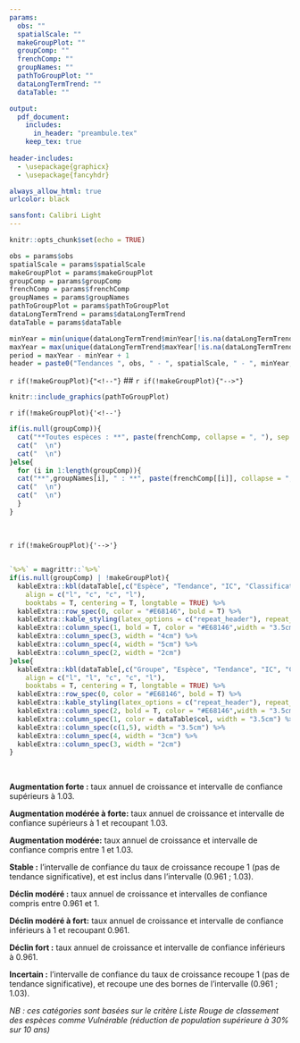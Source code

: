 ```yaml
---
params:
  obs: ""
  spatialScale: ""
  makeGroupPlot: ""
  groupComp: ""
  frenchComp: ""
  groupNames: ""
  pathToGroupPlot: ""
  dataLongTermTrend: ""
  dataTable: ""

output: 
  pdf_document:
    includes:
      in_header: "preambule.tex"
    keep_tex: true
    
header-includes:
  - \usepackage{graphicx}
  - \usepackage{fancyhdr}

always_allow_html: true
urlcolor: black

sansfont: Calibri Light
---
```


```r
knitr::opts_chunk$set(echo = TRUE)
```

```r
obs = params$obs
spatialScale = params$spatialScale
makeGroupPlot = params$makeGroupPlot
groupComp = params$groupComp 
frenchComp = params$frenchComp
groupNames = params$groupNames 
pathToGroupPlot = params$pathToGroupPlot 
dataLongTermTrend = params$dataLongTermTrend
dataTable = params$dataTable

```

```r
minYear = min(unique(dataLongTermTrend$minYear[!is.na(dataLongTermTrend$minYear)]))
maxYear = max(unique(dataLongTermTrend$maxYear[!is.na(dataLongTermTrend$maxYear)]))
period = maxYear - minYear + 1
header = paste0("Tendances ", obs, " - ", spatialScale, " - ", minYear, "/", maxYear)
```

```{=tex}
\pagestyle{fancy}
\renewcommand{\headrulewidth}{0pt}
\fancyhead[L]{\large\textcolor{gray}{{\itshape `r header`}}}
\fancyhead[R]{}
\fancyhead[C]{}
```

`r if(!makeGroupPlot){"<!--"}`
## \textcolor{myorange}{Tendances par groupe}
`r if(!makeGroupPlot){"-->"}`

```r
knitr::include_graphics(pathToGroupPlot)

```

`r if(!makeGroupPlot){'<!--'}`


:::: {.OrangeGroupBox data-latex=""}

```r
if(is.null(groupComp)){
  cat("**Toutes espèces : **", paste(frenchComp, collapse = ", "), sep = "")
  cat("  \n")
  cat("  \n")
}else{
  for (i in 1:length(groupComp)){
  cat("**",groupNames[i], " : **", paste(frenchComp[[i]], collapse = ", "), sep = "")
  cat("  \n")
  cat("  \n")
  }
}

```
::::
__\textcolor{myorange}{}__ _\textcolor{myorange}{Les espèces dont l'occurrence annuelle est trop faible (médiane inférieure à 12) pour que la tendance calculée soit fiable sont notées dans le tableau ci-dessous avec une astérisque. Ces dernières, ainsi que les espèces dont les variations annuelles sont incertaines sont retirées des listes de spécialistes pour le calcul des tendances}_ \

\newpage
`r if(!makeGroupPlot){'-->'}`

## \textcolor{myorange}{Tendances sur `r period` ans par espèce}


```r
`%>%` = magrittr::`%>%`
if(is.null(groupComp) | !makeGroupPlot){
  kableExtra::kbl(dataTable[,c("Espèce", "Tendance", "IC", "Classification")], 
    align = c("l", "c", "c", "l"), 
    booktabs = T, centering = T, longtable = TRUE) %>%
  kableExtra::row_spec(0, color = "#E68146", bold = T) %>%
  kableExtra::kable_styling(latex_options = c("repeat_header"), repeat_header_text = "") %>%
  kableExtra::column_spec(1, bold = T, color = "#E68146",width = "3.5cm") %>%
  kableExtra::column_spec(3, width = "4cm") %>%
  kableExtra::column_spec(4, width = "5cm") %>%
  kableExtra::column_spec(2, width = "2cm")
}else{
  kableExtra::kbl(dataTable[,c("Groupe", "Espèce", "Tendance", "IC", "Classification")], 
    align = c("l", "l", "c", "c", "l"), 
    booktabs = T, centering = T, longtable = TRUE) %>%
  kableExtra::row_spec(0, color = "#E68146", bold = T) %>%
  kableExtra::kable_styling(latex_options = c("repeat_header"), repeat_header_text = "") %>%
  kableExtra::column_spec(2, bold = T, color = "#E68146",width = "3.5cm") %>%
  kableExtra::column_spec(1, color = dataTable$col, width = "3.5cm") %>%
  kableExtra::column_spec(c(1,5), width = "3.5cm") %>%
  kableExtra::column_spec(4, width = "3cm") %>%
  kableExtra::column_spec(3, width = "2cm")
}


```
__\textcolor{myorange}{*}__ _\textcolor{myorange}{espèces dont l'occurrence annuelle est trop faible (médiane inférieure à 12) pour que la tendance calculée soit fiable}_ \

:::: {.OrangeGroupBox data-latex=""}
**Augmentation forte :** taux annuel de croissance et intervalle de confiance supérieurs à 1.03.\

**Augmentation modérée à forte:** taux annuel de croissance et intervalle de confiance supérieurs à 1 et recoupant 1.03. \

**Augmentation modérée:**  taux annuel de croissance et intervalle de confiance compris entre 1 et 1.03.\

**Stable :**  l'intervalle de confiance du taux de croissance recoupe 1 (pas de tendance significative), et est inclus dans l'intervalle (0.961 ; 1.03). \

**Déclin modéré :**  taux annuel de croissance et intervalles de confiance compris entre 0.961 et 1. \

**Déclin modéré à fort:**  taux annuel de croissance et intervalle de confiance inférieurs à 1 et recoupant 0.961. \

**Déclin fort :**  taux annuel de croissance et intervalle de confiance inférieurs à 0.961.\

**Incertain :**   l'intervalle de confiance du taux de croissance recoupe 1 (pas de tendance significative), et recoupe une des bornes de l'intervalle (0.961 ; 1.03). \

*NB : ces catégories sont basées sur le critère Liste Rouge de classement des espèces comme Vulnérable (réduction de population supérieure à 30% sur 10 ans)*

::::